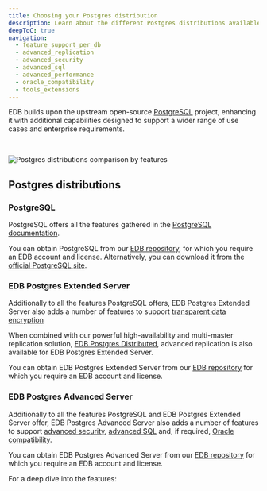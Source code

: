 ```yaml
---
title: Choosing your Postgres distribution
description: Learn about the different Postgres distributions available to you.
deepToC: true
navigation: 
  - feature_support_per_db
  - advanced_replication
  - advanced_security
  - advanced_sql
  - advanced_performance
  - oracle_compatibility
  - tools_extensions
---
```


EDB builds upon the upstream open-source [PostgreSQL](https://www.postgresql.org/) project, enhancing it with additional capabilities designed to support a wider range of use cases and enterprise requirements.

<br/>

![Postgres distributions comparison by features](/edb-postgres-ai/databases/images/postgres_distros_transparent_500w.svg)


## Postgres distributions

### PostgreSQL

PostgreSQL offers all the features gathered in the [PostgreSQL documentation](https://www.postgresql.org/docs/current/).

You can obtain PostgreSQL from our [EDB repository](https://www.enterprisedb.com/software-downloads-postgres), for which you require an EDB account and license. Alternatively, you can download it from the [official PostgreSQL site](https://www.postgresql.org/download/).

### EDB Postgres Extended Server 

Additionally to all the features PostgreSQL offers, EDB Postgres Extended Server also adds a number of features to support [transparent data encryption](/tde/latest)

[find out how to do relative links from advocacy_docs to docs]: #

When combined with our powerful high-availability and multi-master replication solution, [EDB Postgres Distributed](/pgd/latest), advanced replication is also available for EDB Postgres Extended Server.

You can obtain EDB Postgres Extended Server from our [EDB repository](https://www.enterprisedb.com/software-downloads-postgres) for which you require an EDB account and license.

### EDB Postgres Advanced Server 

Additionally to all the features PostgreSQL and EDB Postgres Extended Server offer, EDB Postgres Advanced Server also adds a number of features to support [advanced security](/epas/latest/epas_security_guide), [advanced SQL](/epas/latest/application_programming/15_enhanced_sql_and_other_misc_features/) and, if required, [Oracle compatibility](/epas/latest/tools_utilities_and_components).

You can obtain EDB Postgres Advanced Server from our [EDB repository](https://www.enterprisedb.com/software-downloads-postgres) for which you require an EDB account and license.

For a deep dive into the features: